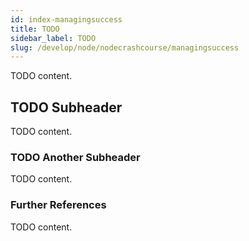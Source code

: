 ```yaml
---
id: index-managingsuccess
title: TODO
sidebar_label: TODO
slug: /develop/node/nodecrashcourse/managingsuccess
---
```



TODO content.

## TODO Subheader

TODO content.

### TODO Another Subheader

TODO content.

### Further References

TODO content.
